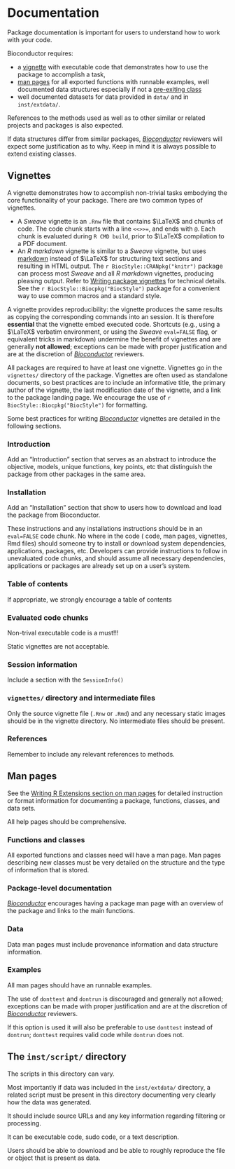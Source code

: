 # Documentation {#docs}

Package documentation is important for users to understand how to work with your code.

Bioconductor requires:

* a [vignette](http://cran.fhcrc.org/doc/manuals/R-exts.html#Writing-package-vignettes) with executable code that demonstrates how to use the package to accomplish a task,
* [man pages](http://cran.fhcrc.org/doc/manuals/R-exts.html#Rd-format) for all exported functions with runnable examples, well documented data structures especially if not a [pre-exiting class](http://bioconductor.org/developers/how-to/commonMethodsAndClasses/)
* well documented datasets for data provided in `data/` and in `inst/extdata/`.

References to the methods used as well as to other similar or related projects and packages is also expected.

If data structures differ from similar packages, [_Bioconductor_](https://bioconductor.org/) reviewers will expect some justification as to why.
Keep in mind it is always possible to extend existing classes.

## Vignettes

A vignette demonstrates how to accomplish non-trivial tasks embodying the core functionality of your package. There are two common types of vignettes.

* A *Sweave* vignette is an `.Rnw` file that contains $\LaTeX$ and chunks of <i class="fab fa-r-project"></i> code.
  The  code chunk starts with a line `<<>>=`, and ends with `@`.
  Each chunk is evaluated during `R CMD build`, prior to $\LaTeX$ compilation to a PDF document.
* An *R markdown* vignette is similar to a *Sweave* vignette, but uses [markdown](http://daringfireball.net/projects/markdown/) instead of $\LaTeX$ for structuring text sections and resulting in HTML output.
  The `r BiocStyle::CRANpkg("knitr")` package can process most *Sweave* and all *R markdown* vignettes, producing pleasing output.
  Refer to [Writing package vignettes](http://cran.fhcrc.org/doc/manuals/R-exts.html#Writing-package-vignettes) for technical details.
  See the `r BiocStyle::Biocpkg("BiocStyle")` package for a convenient way to use common macros and a standard style.

A vignette provides reproducibility: the vignette produces the same results as copying the corresponding commands into an <i class="fab fa-r-project"></i> session.
It is therefore **essential** that the vignette embed executed <i class="fab fa-r-project"></i> code.
Shortcuts (e.g., using a $\LaTeX$ verbatim environment, or using the *Sweave* `eval=FALSE` flag, or equivalent tricks in markdown) undermine the benefit of vignettes and are generally **not allowed**; exceptions can be made with proper justification and are at the discretion of [_Bioconductor_](https://bioconductor.org/) reviewers.

All packages are required to have at least one vignette.
Vignettes go in the `vignettes/` directory of the package.
Vignettes are often used as standalone documents, so best practices are to include an informative title, the primary author of the vignette, the last modification date of the vignette, and a link to the package landing page.
We encourage the use of `r BiocStyle::Biocpkg("BiocStyle")` for formatting.

Some best practices for writing [_Bioconductor_](https://bioconductor.org/) vignettes are detailed in the following sections.

### Introduction

Add an "Introduction" section that serves as an abstract to introduce the objective, models, unique functions, key points, etc that distinguish the package from other packages in the same area.

### Installation

Add an "Installation" section that show to users how to download and load the package from Bioconductor.

These instructions and any installations instructions should be in an `eval=FALSE` code chunk.
No where in the code (<i class="fab fa-r-project"></i> code, man pages, vignettes, Rmd files) should someone try to install or download system dependencies, applications, packages, etc.
Developers can provide instructions to follow in unevaluated code chunks, and should assume all necessary dependencies, applications or packages are already set up on a user's system.

### Table of contents

If appropriate, we strongly encourage a table of contents

### Evaluated code chunks

Non-trival executable code is a must!!!

Static vignettes are not acceptable.

### Session information

Include a section with the `SessionInfo()`

### `vignettes/` directory and intermediate files

Only the source vignette file (`.Rnw` or `.Rmd`) and any necessary static images should be in the vignette directory.
No intermediate files should be present.

### References

Remember to include any relevant references to methods.

## Man pages

See the [Writing R Extensions section on man pages](http://cran.fhcrc.org/doc/manuals/R-exts.html#Rd-format) for detailed instruction or format information for documenting a package, functions, classes, and data sets.

All help pages should be comprehensive.

### Functions and classes

All exported functions and classes need will have a man page.
Man pages describing new classes must be very detailed on the structure and the type of information that is stored.

### Package-level documentation

[_Bioconductor_](https://bioconductor.org/) encourages having a package man page with an overview of the package and links to the main functions.

### Data

Data man pages must include provenance information and data structure information.

### Examples

All man pages should have an runnable examples.

The use of `donttest` and `dontrun` is discouraged and generally not allowed; exceptions can be made with proper justification and are at the discretion of [_Bioconductor_](https://bioconductor.org/) reviewers.

If this option is used it will also be preferable to use `donttest` instead of `dontrun`; `donttest` requires valid <i class="fab fa-r-project"></i> code while `dontrun` does not.

## The `inst/script/` directory

The scripts in this directory can vary.

Most importantly if data was included in the `inst/extdata/` directory, a related script must be present in this directory documenting very clearly how the data was generated.

It should include source URLs and any key information regarding filtering or processing.

It can be executable code, sudo code, or a text description.

Users should be able to download and be able to roughly reproduce the file or object that is present as data.
